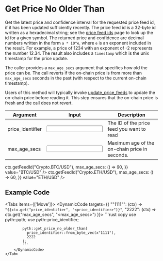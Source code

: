 
# Get Price No Older Than

Get the latest price and confidence interval for the requested price feed id, if it has been updated sufficiently recently.
The price feed id is a 32-byte id written as a hexadecimal string; see the [price feed ids](../../price-feeds.mdx) page to look up the id for a given symbol.
The returned price and confidence are decimal numbers written in the form `a * 10^e`, where `e` is an exponent included in the result.
For example, a price of 1234 with an exponent of -2 represents the number 12.34.
The result also includes a `timestamp` which is the unix timestamp for the price update.

The caller provides a `max_age_secs` argument that specifies how old the price can be.
The call reverts if the on-chain price is from more than `max_age_secs` seconds in the past (with respect to the current on-chain timestamp).

Users of this method will typically invoke [update_price_feeds](update-price-feeds) to update the on-chain price before
reading it. This step ensures that the on-chain price is fresh and the call does not revert.

<div className="mt-6 overflow-x-auto">

| Argument                                               | Input                                                     | Description                                   |
| ------------------------------------------------------ | --------------------------------------------------------- | --------------------------------------------- |
| <Arg required={true} type="hex">price_identifier</Arg> | <Input id="price_identifier" format={InputFormats.Hex} /> | The ID of the price feed you want to read     |
| <Arg required={true} type="int">max_age_secs</Arg>     | <Input id="max_age_secs" />                               | Maximum age of the on-chain price in seconds. |

</div>

<Examples>
  <Example
    keyValues={{
      price_identifier: (ctx) => ctx.getFeedId("Crypto.BTC/USD"),
      max_age_secs: () => 60,
    }}
    value="BTC/USD"
  />
  <Example
    keyValues={{
      price_identifier: (ctx) => ctx.getFeedId("Crypto.ETH/USD"),
      max_age_secs: () => 60,
    }}
    value="ETH/USD"
  />
</Examples>

## Example Code

<Tabs items={['Move']}>
    <Tab>
        <DynamicCode targets={{
            "\"1111\"": (ctx) => `"${ctx.get("price_identifier", "<price_identifier>")}"`,
            "2222": (ctx) => ctx.get("max_age_secs", "<max_age_secs>")
        }}>
            ```rust copy
            use pyth::pyth;
            use pyth::price_identifier;

            pyth::get_price_no_older_than(
              price_identifier::from_byte_vec(x"1111"),
              2222
            );
            ```
        </DynamicCode>
    </Tab>

</Tabs>
